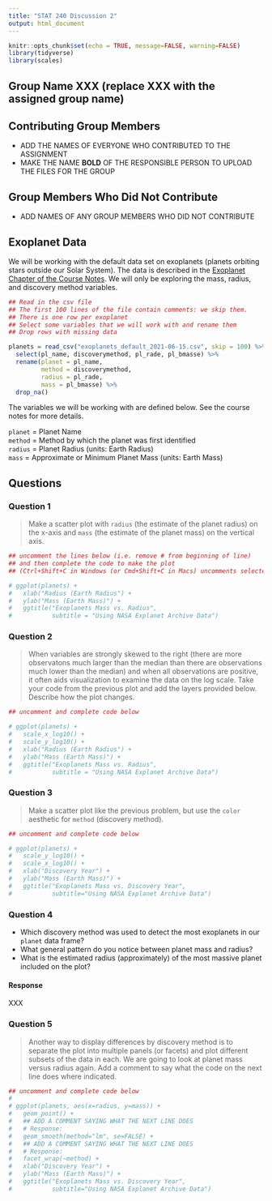---
title: "STAT 240 Discussion 2"
output: html_document
---

```{r setup, include=FALSE}
knitr::opts_chunk$set(echo = TRUE, message=FALSE, warning=FALSE)
library(tidyverse)
library(scales)
```

## Group Name XXX (replace XXX with the assigned group name)

## Contributing Group Members

- ADD THE NAMES OF EVERYONE WHO CONTRIBUTED TO THE ASSIGNMENT
- MAKE THE NAME **BOLD** OF THE RESPONSIBLE PERSON TO UPLOAD THE FILES FOR THE GROUP

## Group Members Who Did Not Contribute

- ADD NAMES OF ANY GROUP MEMBERS WHO DID NOT CONTRIBUTE

## Exoplanet Data

We will be working with the default data set on exoplanets (planets orbiting stars outside our Solar System).
The data is described in the [Exoplanet Chapter of the Course Notes](https://bookdown.org/bret_larget/stat-240-case-studies/exoplanets.html).
We will only be exploring the mass, radius, and discovery method variables.

```{r read-data, echo = FALSE}
## Read in the csv file
## The first 100 lines of the file contain comments: we skip them.
## There is one row per exoplanet 
## Select some variables that we will work with and rename them
## Drop rows with missing data

planets = read_csv("exoplanets_default_2021-06-15.csv", skip = 100) %>%
  select(pl_name, discoverymethod, pl_rade, pl_bmasse) %>%
  rename(planet = pl_name,
         method = discoverymethod,
         radius = pl_rade,
         mass = pl_bmasse) %>% 
  drop_na()
```

The variables we will be working with are defined below. See the course notes for more details.

`planet` = Planet Name  
`method` =  Method by which the planet was first identified  
`radius` = Planet Radius (units: Earth Radius)  
`mass` = Approximate or Minimum Planet Mass (units: Earth Mass)  

## Questions

### Question 1

> Make a scatter plot with `radius` (the estimate of the planet radius) on the x-axis and `mass` (the estimate of the planet mass) on the vertical axis.

```{r question-1}
## uncomment the lines below (i.e. remove # from beginning of line)
## and then complete the code to make the plot
## (Ctrl+Shift+C in Windows (or Cmd+Shift+C in Macs) uncomments selected lines)

# ggplot(planets) +
#   xlab("Radius (Earth Radius") +
#   ylab("Mass (Earth Mass)") +
#   ggtitle("Exoplanets Mass vs. Radius",
#           subtitle = "Using NASA Explanet Archive Data")
```


### Question 2

> When variables are strongly skewed to the right
(there are more observatons much larger than the median than there are observations much lower than the median)
and when all observations are positive,
it often aids visualization to examine the data on the log scale.
Take your code from the previous plot and add the layers provided below.
Describe how the plot changes.

```{r question-2}
## uncomment and complete code below

# ggplot(planets) +
#   scale_x_log10() +
#   scale_y_log10() +
#   xlab("Radius (Earth Radius") +
#   ylab("Mass (Earth Mass)") +
#   ggtitle("Exoplanets Mass vs. Radius",
#           subtitle = "Using NASA Explanet Archive Data")
```


### Question 3

> Make a scatter plot like the previous problem,
but use the `color` aesthetic for `method` (discovery method).

```{r question-3}
## uncomment and complete code below

# ggplot(planets) +
#   scale_y_log10() +
#   scale_x_log10() +
#   xlab("Discovery Year") +
#   ylab("Mass (Earth Mass)") +
#   ggtitle("Exoplanets Mass vs. Discovery Year",
#           subtitle="Using NASA Explanet Archive Data")
```


### Question 4

- Which discovery method was used to detect the most exoplanets in our `planet` data frame?  
- What general pattern do you notice between planet mass and radius?  
- What is the estimated radius (approximately) of the most massive planet included on the plot?


#### Response

XXX


### Question 5

> Another way to display differences by discovery method is to separate the plot into multiple panels (or facets) and plot different subsets of the data in each.
> We are going to look at planet mass versus radius again.
> Add a comment to say what the code on the next line does where indicated.


```{r question-5}
## uncomment and complete code below
# 
# ggplot(planets, aes(x=radius, y=mass)) +
#   geom_point() +
#   ## ADD A COMMENT SAYING WHAT THE NEXT LINE DOES
#   # Response: 
#   geom_smooth(method="lm", se=FALSE) +
#   ## ADD A COMMENT SAYING WHAT THE NEXT LINE DOES
#   # Response:  
#   facet_wrap(~method) +
#   xlab("Discovery Year") +
#   ylab("Mass (Earth Mass)") +
#   ggtitle("Exoplanets Mass vs. Discovery Year",
#           subtitle="Using NASA Explanet Archive Data")
```

